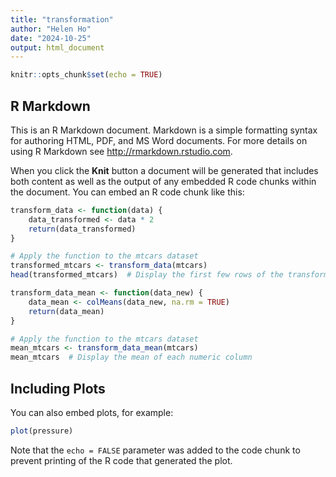 ```yaml
---
title: "transformation"
author: "Helen Ho"
date: "2024-10-25"
output: html_document
---
```


```r
knitr::opts_chunk$set(echo = TRUE)
```

## R Markdown

This is an R Markdown document. Markdown is a simple formatting syntax for authoring HTML, PDF, and MS Word documents. For more details on using R Markdown see <http://rmarkdown.rstudio.com>.

When you click the **Knit** button a document will be generated that includes both content as well as the output of any embedded R code chunks within the document. You can embed an R code chunk like this:

```r
transform_data <- function(data) {
    data_transformed <- data * 2
    return(data_transformed)
}

# Apply the function to the mtcars dataset
transformed_mtcars <- transform_data(mtcars)
head(transformed_mtcars)  # Display the first few rows of the transformed dataset

transform_data_mean <- function(data_new) {  
    data_mean <- colMeans(data_new, na.rm = TRUE)
    return(data_mean)
}

# Apply the function to the mtcars dataset
mean_mtcars <- transform_data_mean(mtcars)
mean_mtcars  # Display the mean of each numeric column

```

## Including Plots

You can also embed plots, for example:

```r
plot(pressure)
```

Note that the `echo = FALSE` parameter was added to the code chunk to prevent printing of the R code that generated the plot.

